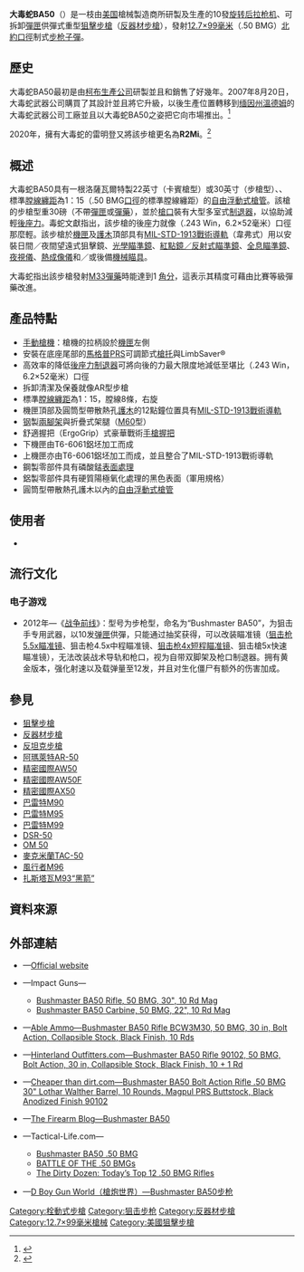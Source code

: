 {{noteTA
|G1=軍事
|G2=長度單位
|G3=Firearms
}}
{{Infobox Weapon
|name= 大毒蛇BA50步槍<br />{{Lang|en|Bushmaster BA50 Rifle}}
|image= 
|image_size= 300px
|caption= 
|origin= {{flagcountry|United States}}
|type= [[手動槍機|栓式步槍]]<br>[[狙擊步槍|狙擊步槍]]<br>[[反器材步槍|反器材步槍]]
<!-- Type selection -->
|is_ranged= yes
|is_bladed= 
|is_explosive= 
|is_artillery= 
|is_vehicle= 
|is_missile= 
|is_UK= 
<!-- Service history -->
|service= 
|used_by= 
|wars= [[墨西哥毒品戰爭|墨西哥毒品戰爭]]<br>[[2022年俄羅斯入侵烏克蘭|2022年俄羅斯入侵烏克蘭]]
<!-- Production history -->
|designer= 柯布生產公司
|design_date= 2005年
|manufacturer= {{tsl|en|Bushmaster Firearms International|大毒蛇武器公司}}
|unit_cost= [[建議售價|MSRP]]：[[美元|$]]5,519.27
|production_date= <div class="NavFrame collapsed" style="color: black; background-color: #FFFFFF; margin: 0 auto; padding: 0 10px; text-align: left;"><div class="NavHead" style="background-color: #FFFFFF; margin: 0 auto; padding: 0 10px; font-weight:normal;"></div><div class="NavContent" style="background-color: #FFFFFF; margin: 0 auto; padding: 0 10px;">
* 柯布生產公司：2005—2007年
* 大毒蛇武器公司：2008年—
|number= 
|variants= <div class="NavFrame collapsed" style="color: black; background-color: #FFFFFF; margin: 0 auto; padding: 0 10px; text-align: left;"><div class="NavHead" style="background-color: #FFFFFF; margin: 0 auto; padding: 0 10px; font-weight:normal;"></div><div class="NavContent" style="background-color: #FFFFFF; margin: 0 auto; padding: 0 10px;">
* [[步枪|步枪]]型
* [[卡宾枪|卡宾枪]]型
* R2Mi
</div>
</div>
<!-- General specifications -->
|spec_label= 
|weight= <div class="NavFrame collapsed" style="color: black; background-color: #FFFFFF; margin: 0 auto; padding: 0 10px; text-align: left;"><div class="NavHead" style="background-color: #FFFFFF; margin: 0 auto; padding: 0 10px; font-weight:normal;"></div><div class="NavContent" style="background-color: #FFFFFF; margin: 0 auto; padding: 0 10px;">
* 步槍型：13.61[[千克|千克]]（30[[磅|磅]]）
* 卡賓槍型：12.25公斤（27磅）
</div>
</div>
|length= <div class="NavFrame collapsed" style="color: black; background-color: #FFFFFF; margin: 0 auto; padding: 0 10px; text-align: left;"><div class="NavHead" style="background-color: #FFFFFF; margin: 0 auto; padding: 0 10px; font-weight:normal;"></div><div class="NavContent" style="background-color: #FFFFFF; margin: 0 auto; padding: 0 10px;">
* 步槍型：1,473.2[[毫米|毫米]]（58[[英寸|英吋]]）
* 卡賓槍型：1,270毫米（50英吋）
</div>
</div>
|part_length= <div class="NavFrame collapsed" style="color: black; background-color: #FFFFFF; margin: 0 auto; padding: 0 10px; text-align: left;"><div class="NavHead" style="background-color: #FFFFFF; margin: 0 auto; padding: 0 10px; font-weight:normal;"></div><div class="NavContent" style="background-color: #FFFFFF; margin: 0 auto; padding: 0 10px;">
* 步槍型：762毫米（30英吋）
* 卡賓槍型：558.8毫米（22英吋）
</div>
</div>
|width= 
|height= 
|diameter= 
|crew= 
<!-- Ranged weapon specifications --> 
|cartridge= [[12.7×99mm_NATO|12.7×99毫米北約口徑]]（.50 BMG）
|caliber= 12.7毫米（0.5英吋）
|barrels= 1根，洛薩瓦爾特製，{{Link-en|比賽等級|Match grade}}，[[自由浮動式槍管|自由浮動式]]，標準[[膛線|膛線]]纏距為1：15，膛線8條，右旋，[[槍口|槍口]]具有大型多室式[[砲口制動器|制退器]]
|action= [[手動槍機#旋轉後拉式槍機|旋转后拉式枪机]]
|mode= {{Link-en|連發步槍|repeating rifle|連發}}
|rate= 
|velocity= 
|energy= 
|range= 
|max_range= 
|feed= 10發可拆卸式[[彈匣|彈匣]]
|sights= [[機匣|機匣]]頂部的[[皮卡汀尼導軌|MIL-STD-1913戰術導軌]]上安裝日間／夜間望遠式狙擊鏡、[[瞄準镜|光學瞄準鏡]]、[[紅點鏡|紅點鏡／反射式瞄準鏡]]、[[全像武器照準器|全息瞄準鏡]]、[[夜視鏡|夜視儀]]、[[熱成像儀|熱成像儀]]和／或後備[[機械瞄具|機械瞄具]]（可拆卸）
<!-- 火炮規格 -->
|breech= 
|recoil= 
|carriage= 
|elevation= 
|traverse= 
<!-- 刃器規格 --> 
|blade_type= 
|hilt_type= 
|sheath_type= 
|head_type= 
|haft_type= 
<!-- 爆炸物內填炸藥規格 --> 
|filling= 
|filling_weight= 
|detonation= 
|yield= 
<!-- 車輛/飛彈 規格 -->
|armour= 
|primary_armament= 
|secondary_arament= 
|engine= 
|engine_power= 
|transmission= 
|payload_capacity= 
|fuel_capacity= 
|pw_ratio= 
|suspension= 
|clearance= 
|vehicle_range= 
|speed= 
|guidance= 
|steering= 
<!-- Missiles only -->
|wingspan= 
|propellant= 
|ceiling= 
|altitude= 
|depth= 
|boost= 
|accuracy= 
|launch_platform= 
|transport=  
}}

'''大毒蛇BA50'''（{{Lang-en|'''Bushmaster BA50'''}}）是一枝由[[美国|美国]]槍械製造商{{tsl|en|Bushmaster Firearms International|大毒蛇武器公司}}所研製及生產的10發[[手動槍機#旋轉後拉式槍機|旋转后拉枪机]]、可拆卸[[彈匣|彈匣]]供彈式重型[[狙擊步槍|狙擊步槍]]（[[反器材步槍|反器材步槍]]），發射[[12.7×99mm_NATO|12.7×99毫米]]（.50 BMG）[[北大西洋公约组织|北約]][[口徑|口徑]]制式[[步枪|步枪]][[子彈|子彈]]。

== 歷史 ==
大毒蛇BA50最初是由[[柯布生產公司|柯布生產公司]]研製並且和銷售了好幾年。2007年8月20日，大毒蛇武器公司購買了其設計並且將它升級，以後生產位置轉移到[[缅因州|缅因州]][[溫德姆|溫德姆]]的大毒蛇武器公司工廠並且以大毒蛇BA50之姿把它向市場推出。<ref>{{Cite web |url=http://www.bushmaster.com/press_release_082007.asp |title=Pressemitteilung auf Bushmaster.com |access-date=2014-06-16 |archive-date=2013-02-05 |archive-url=https://web.archive.org/web/20130205033946/http://www.bushmaster.com/press_release_082007.asp |dead-url=yes }}</ref>

2020年，擁有大毒蛇的雷明登又將該步槍更名為'''R2Mi'''。<ref>{{cite web |last1=Eger |first1=Chris |title=REMINGTON ANNOUNCES R2MI .50 CALIBER BOLT ACTION RIFLE |url=https://www.guns.com/news/2020/05/15/remington-announces-r2mi-50-caliber-bolt-action-rifle |website=Guns.com |accessdate=19 May 2020 |archive-date=2020-05-31 |archive-url=https://web.archive.org/web/20200531034400/https://www.guns.com/news/2020/05/15/remington-announces-r2mi-50-caliber-bolt-action-rifle |dead-url=no }}</ref>

== 概述 ==
大毒蛇BA50具有一根洛薩瓦爾特製22英寸（卡賓槍型）或30英寸（步槍型）、{{Link-en|比賽等級|Match grade}}、標準[[膛線|膛線]][[膛線纏距|纏距]]為1：15（.50 BMG[[口徑|口徑]]的標準膛線纏距）的[[自由浮動式槍管|自由浮動式槍管]]。該槍的步槍型重30磅（不帶[[彈匣|彈匣]]或[[彈藥|彈藥]]），並於[[槍口|槍口]]裝有大型多室式[[砲口制動器|制退器]]，以協助減輕[[後座力|後座力]]。毒蛇文獻指出，該步槍的後座力就像{{Link-en|.243溫徹斯特|.243 Winchester}}（.243 Win，6.2×52毫米）口徑那麼輕。該步槍於[[機匣|機匣]]及[[護木|護木]]頂部具有[[皮卡汀尼導軌|MIL-STD-1913戰術導軌]]（韋弗式）用以安裝日間／夜間望遠式狙擊鏡、[[瞄準镜|光學瞄準鏡]]、[[紅點鏡|紅點鏡／反射式瞄準鏡]]、[[全像武器照準器|全息瞄準鏡]]、[[夜視鏡|夜視儀]]、[[熱成像儀|熱成像儀]]和／或後備[[機械瞄具|機械瞄具]]。

大毒蛇指出該步槍發射[[12.7×99mm_NATO#種類|M33]]{{Link-en|全金屬被甲彈|Full metal jacket bullet|全金屬被甲}}[[彈藥|彈藥]]時能達到1 [[角分|角分]]，這表示其精度可藉由比賽等級彈藥改進。

== 產品特點 ==
* [[手動槍機|手動槍機]]：槍機的拉柄設於[[機匣|機匣]]左側
* 安裝在底座尾部的[[馬格普工業公司|馬格普]]PRS可調節式[[槍托|槍托]]與LimbSaver®{{Link-en|緩衝墊|Recoil pad}}
* 高效率的降低[[後座力|後座力]][[砲口制動器|制退器]]可將向後的力最大限度地減低至堪比{{Link-en|.243溫徹斯特|.243 Winchester}}（.243 Win，6.2×52毫米）口徑
* 拆卸清潔及保養就像AR型步槍
* 標準[[膛線|膛線]][[膛線纏距|纏距]]為1：15，膛線8條，右旋
* 機匣頂部及圓筒型帶散熱孔[[護木|護木]]的12點鐘位置具有[[皮卡汀尼導軌|MIL-STD-1913戰術導軌]]
* [[钢|钢]]製[[兩腳架|兩腳架]]與折疊式架腿（[[M60通用機槍|M60]]型）
* 舒適握把（ErgoGrip）式豪華戰術[[手槍握把|手槍握把]]
* 下機匣由T6-6061鋁坯加工而成
* 上機匣亦由T6-6061鋁坯加工而成，並且整合了MIL-STD-1913戰術導軌
* 鋼製零部件具有磷酸錳[[表面處理|表面處理]]
* 鋁製零部件具有硬質陽極氧化處理的黑色表面（軍用規格）
* 圓筒型帶散熱孔護木以內的[[自由浮動式槍管|自由浮動式槍管]]

==使用者==
* {{UKR}}

== 流行文化 ==
=== 电子游戏 ===
* 2012年—《[[战争前线|战争前线]]》：型号为步枪型，命名为“Bushmaster BA50”，为狙击手专用武器，以10发[[弹匣|弹匣]]供彈，只能通过抽奖获得，可以改装瞄准镜（[[瞄准镜|狙击枪5.5x瞄准镜]]、狙击枪4.5x中程瞄准镜、[[Trijicon_TR20瞄准镜|狙击枪4x短程瞄准镜]]、狙击槍5x快速瞄准镜），无法改装战术导轨和枪口，视为自带双脚架及枪口制退器。拥有黄金版本，强化射速以及载弹量至12发，并且对生化僵尸有额外的伤害加成。

== 參見 ==
{{div col|cols=3}}
* [[狙擊步槍|狙擊步槍]]
* [[反器材步槍|反器材步槍]]
* [[反坦克步槍|反坦克步槍]]
* [[阿瑪萊特AR-50狙擊步槍|阿瑪萊特AR-50]]
* [[精密國際AW50狙擊步槍|精密國際AW50]]
* [[精密國際AW50F狙擊步槍|精密國際AW50F]]
* [[精密國際AX50狙擊步槍|精密國際AX50]]
* [[巴雷特M90狙擊步槍|巴雷特M90]]
* [[巴雷特M95狙擊步槍|巴雷特M95]]
* [[巴雷特M99狙击步枪|巴雷特M99]]
* [[DSR-50狙擊步槍|DSR-50]]
* [[OM_50復仇女神狙擊步槍|OM 50]]
* [[TAC-50狙擊步槍|麥克米蘭TAC-50]]
* [[風行者M96狙擊步槍|風行者M96]]
* [[扎斯塔瓦M93黑箭狙擊步槍|扎斯塔瓦M93“黑箭”]]
{{div col end}}

== 資料來源 ==
{{Reflist}}

== 外部連結 ==
{{refbegin|2}}
* {{en icon}}—[https://web.archive.org/web/20130515164132/http://www.bushmaster.com/firearms/BA50.asp Official website]
* {{en icon}}—Impact Guns—
** [http://www.impactguns.com/bushmaster-ba50-rifle-50-bmg-30in-10-rd-mag-ba50-604206095718.aspx Bushmaster BA50 Rifle, 50 BMG, 30", 10 Rd Mag]{{Wayback|url=http://www.impactguns.com/bushmaster-ba50-rifle-50-bmg-30in-10-rd-mag-ba50-604206095718.aspx |date=20141018044655 }}
** [http://www.impactguns.com/bushmaster-ba50-carbine-50-bmg-22in-10-rd-mag-bcw3m-22-50bmglw-604206095725.aspx Bushmaster BA50 Carbine, 50 BMG, 22", 10 Rd Mag]{{Wayback|url=http://www.impactguns.com/bushmaster-ba50-carbine-50-bmg-22in-10-rd-mag-bcw3m-22-50bmglw-604206095725.aspx |date=20141010220556 }}
* {{en icon}}—[http://www.ableammo.com/catalog/bushmaster-ba50-rifle-bcw3m30-bolt-action-collapsible-stock-black-finish-p-108291.html Able Ammo—Bushmaster BA50 Rifle BCW3M30, 50 BMG, 30 in, Bolt Action, Collapsible Stock, Black Finish, 10 Rds]{{Wayback|url=http://www.ableammo.com/catalog/bushmaster-ba50-rifle-bcw3m30-bolt-action-collapsible-stock-black-finish-p-108291.html |date=20140803095744 }}
* {{en icon}}—[http://www.hinterlandoutfitters.com/bushmaster-ba50-rifle-90102-bolt-action-collapsible-stock-black-finish-p-23371.html Hinterland Outfitters.com—Bushmaster BA50 Rifle 90102, 50 BMG, Bolt Action, 30 in, Collapsible Stock, Black Finish, 10 + 1 Rd]{{Wayback|url=http://www.hinterlandoutfitters.com/bushmaster-ba50-rifle-90102-bolt-action-collapsible-stock-black-finish-p-23371.html |date=20140428074303 }}
* {{en icon}}—[https://web.archive.org/web/20150215185142/http://www.cheaperthandirt.com/product/2-BM90102 Cheaper than dirt.com—Bushmaster BA50 Bolt Action Rifle .50 BMG 30" Lothar Walther Barrel, 10 Rounds, Magpul PRS Buttstock, Black Anodized Finish 90102]
* {{en icon}}—[http://www.thefirearmblog.com/blog/2012/01/27/bushmaster-ba50/ The Firearm Blog—Bushmaster BA50]{{Wayback|url=http://www.thefirearmblog.com/blog/2012/01/27/bushmaster-ba50/ |date=20150523155511 }}
* {{en icon}}—Tactical-Life.com—
** [http://www.tactical-life.com/magazines/special-weapons/bushmaster-ba50-50-bmg/?scrape=true Bushmaster BA50 .50 BMG]
** [http://www.tactical-life.com/magazines/tactical-weapons/battle-of-the-50-bmgs/?scrape=true BATTLE OF THE .50 BMGs]
** [http://www.tactical-life.com/magazines/tactical-weapons/todays-top-12-50-bmg-rifles/ The Dirty Dozen: Today’s Top 12 .50 BMG Rifles]{{Wayback|url=http://www.tactical-life.com/magazines/tactical-weapons/todays-top-12-50-bmg-rifles/ |date=20141219064457 }}
* {{zh-hans icon}}—[http://pewpewpew.work/usa/bushmaster/ba50/ba50.htm D Boy Gun World（槍炮世界）—Bushmaster BA50步枪]{{Wayback|url=http://pewpewpew.work/usa/bushmaster/ba50/ba50.htm |date=20200225210107 }}
{{refend}}

[[Category:栓動式步槍|Category:栓動式步槍]]
[[Category:狙击步枪|Category:狙击步枪]]
[[Category:反器材步槍|Category:反器材步槍]]
[[Category:12.7×99毫米槍械|Category:12.7×99毫米槍械]]
[[Category:美國狙擊步槍|Category:美國狙擊步槍]]
<!-- [[Category:12.7×99毫米狙擊步槍|Category:12.7×99毫米狙擊步槍]]
[[Category:美國栓動式步槍|Category:美國栓動式步槍]]
[[Category:大毒蛇槍械|Category:大毒蛇槍械]] -->